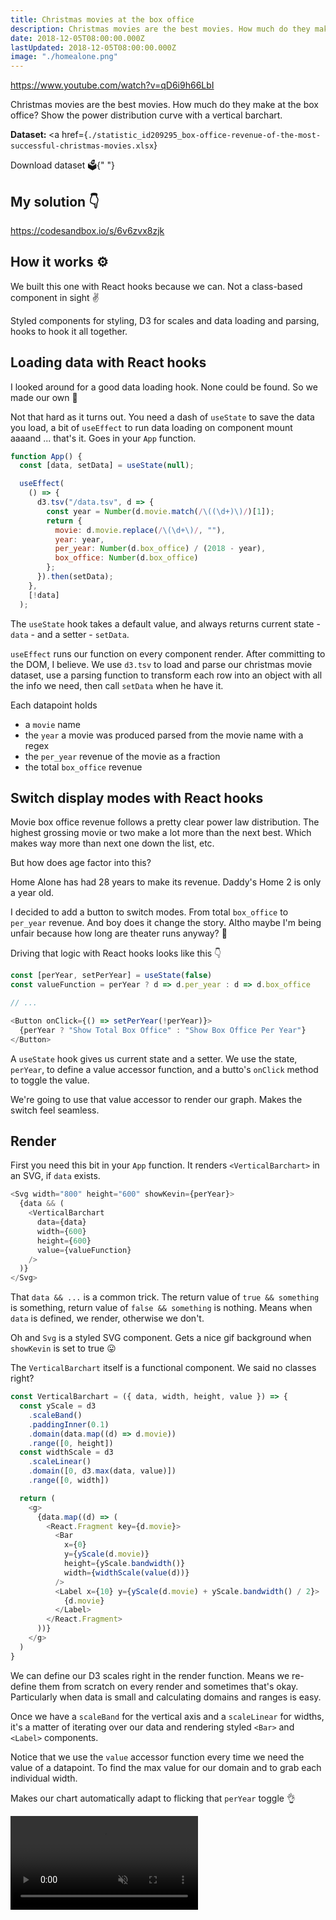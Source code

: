 ```yaml
---
title: Christmas movies at the box office
description: Christmas movies are the best movies. How much do they make at the box office? Show the power distribution curve with a vertical barchart.
date: 2018-12-05T08:00:00.000Z
lastUpdated: 2018-12-05T08:00:00.000Z
image: "./homealone.png"
---
```


https://www.youtube.com/watch?v=qD6i9h66LbI

Christmas movies are the best movies. How much do they make at the box office? Show the power distribution curve with a vertical barchart.

<strong>Dataset: </strong>
<a
  href={`./statistic_id209295_box-office-revenue-of-the-most-successful-christmas-movies.xlsx`}
>
  Download dataset 🗳{" "}
</a>

## My solution 👇

https://codesandbox.io/s/6v6zvx8zjk

## How it works ⚙️

We built this one with React hooks because we can. Not a class-based component in sight ✌️

Styled components for styling, D3 for scales and data loading and parsing, hooks to hook it all together.

## Loading data with React hooks

I looked around for a good data loading hook. None could be found. So we made our own 💪

Not that hard as it turns out. You need a dash of `useState` to save the data you load, a bit of `useEffect` to run data loading on component mount aaaand ... that's it. Goes in your `App` function.

```javascript
function App() {
  const [data, setData] = useState(null);

  useEffect(
    () => {
      d3.tsv("/data.tsv", d => {
        const year = Number(d.movie.match(/\((\d+)\)/)[1]);
        return {
          movie: d.movie.replace(/\(\d+\)/, ""),
          year: year,
          per_year: Number(d.box_office) / (2018 - year),
          box_office: Number(d.box_office)
        };
      }).then(setData);
    },
    [!data]
  );
```

The `useState` hook takes a default value, and always returns current state - `data` - and a setter - `setData`.

`useEffect` runs our function on every component render. After committing to the DOM, I believe. We use `d3.tsv` to load and parse our christmas movie dataset, use a parsing function to transform each row into an object with all the info we need, then call `setData` when he have it.

Each datapoint holds

- a `movie` name
- the `year` a movie was produced parsed from the movie name with a regex
- the `per_year` revenue of the movie as a fraction
- the total `box_office` revenue

## Switch display modes with React hooks

Movie box office revenue follows a pretty clear power law distribution. The highest grossing movie or two make a lot more than the next best. Which makes way more than next one down the list, etc.

But how does age factor into this?

Home Alone has had 28 years to make its revenue. Daddy's Home 2 is only a year old.

I decided to add a button to switch modes. From total `box_office` to `per_year` revenue. And boy does it change the story. Altho maybe I'm being unfair because how long are theater runs anyway? 🤔

Driving that logic with React hooks looks like this 👇

```javascript
const [perYear, setPerYear] = useState(false)
const valueFunction = perYear ? d => d.per_year : d => d.box_office

// ...

<Button onClick={() => setPerYear(!perYear)}>
  {perYear ? "Show Total Box Office" : "Show Box Office Per Year"}
</Button>
```

A `useState` hook gives us current state and a setter. We use the state, `perYear`, to define a value accessor function, and a butto's `onClick` method to toggle the value.

We're going to use that value accessor to render our graph. Makes the switch feel seamless.

## Render

First you need this bit in your `App` function. It renders `<VerticalBarchart>` in an SVG, if `data` exists.

```javascript
<Svg width="800" height="600" showKevin={perYear}>
  {data && (
    <VerticalBarchart
      data={data}
      width={600}
      height={600}
      value={valueFunction}
    />
  )}
</Svg>
```

That `data && ...` is a common trick. The return value of `true && something` is something, return value of `false && something` is nothing. Means when `data` is defined, we render, otherwise we don't.

Oh and `Svg` is a styled SVG component. Gets a nice gif background when `showKevin` is set to true 😛

The `VerticalBarchart` itself is a functional component. We said no classes right?

```javascript
const VerticalBarchart = ({ data, width, height, value }) => {
  const yScale = d3
    .scaleBand()
    .paddingInner(0.1)
    .domain(data.map((d) => d.movie))
    .range([0, height])
  const widthScale = d3
    .scaleLinear()
    .domain([0, d3.max(data, value)])
    .range([0, width])

  return (
    <g>
      {data.map((d) => (
        <React.Fragment key={d.movie}>
          <Bar
            x={0}
            y={yScale(d.movie)}
            height={yScale.bandwidth()}
            width={widthScale(value(d))}
          />
          <Label x={10} y={yScale(d.movie) + yScale.bandwidth() / 2}>
            {d.movie}
          </Label>
        </React.Fragment>
      ))}
    </g>
  )
}
```

We can define our D3 scales right in the render function. Means we re-define them from scratch on every render and sometimes that's okay. Particularly when data is small and calculating domains and ranges is easy.

Once we have a `scaleBand` for the vertical axis and a `scaleLinear` for widths, it's a matter of iterating over our data and rendering styled `<Bar>` and `<Label>` components.

Notice that we use the `value` accessor function every time we need the value of a datapoint. To find the max value for our domain and to grab each individual width.

Makes our chart automatically adapt to flicking that `perYear` toggle 👌

<video src="https://i.imgur.com/hJaR7e8.mp4" autoplay muted loop />

That smooth width transition effect? That's just CSS.

```javascript
const Bar = styled.rect`
  fill: green;
  transition: width 500ms;
`
```

React hooks really do make life easy 🎣

## What you learned today

- the `useState` React hook
- the `useEffect` React hook
- that it's okay to define D3 stuff in the render method
